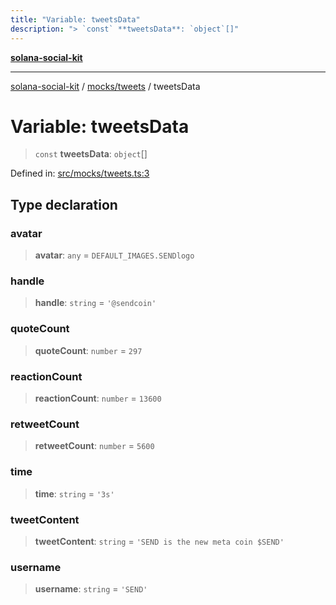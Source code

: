 ```yaml
---
title: "Variable: tweetsData"
description: "> `const` **tweetsData**: `object`[]"
---
```


[**solana-social-kit**](../../../README.mdx)

***

[solana-social-kit](../../../README.mdx) / [mocks/tweets](../README.mdx) / tweetsData

# Variable: tweetsData

> `const` **tweetsData**: `object`[]

Defined in: [src/mocks/tweets.ts:3](https://github.com/SendArcade/solana-app-kit/blob/bd4b3556b8f469c27ebb06f4df65b3a36b43ba3b/src/mocks/tweets.ts#L3)

## Type declaration

### avatar

> **avatar**: `any` = `DEFAULT_IMAGES.SENDlogo`

### handle

> **handle**: `string` = `'@sendcoin'`

### quoteCount

> **quoteCount**: `number` = `297`

### reactionCount

> **reactionCount**: `number` = `13600`

### retweetCount

> **retweetCount**: `number` = `5600`

### time

> **time**: `string` = `'3s'`

### tweetContent

> **tweetContent**: `string` = `'SEND is the new meta coin $SEND'`

### username

> **username**: `string` = `'SEND'`
